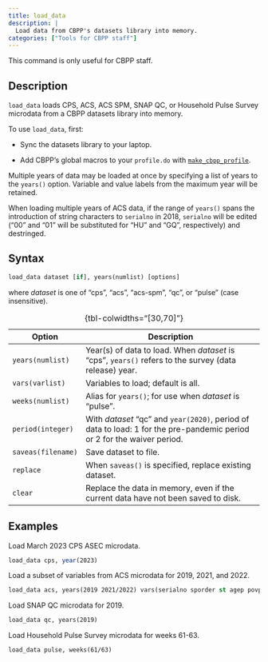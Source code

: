 ```yaml
---
title: load_data
description: |
  Load data from CBPP's datasets library into memory.
categories: ["Tools for CBPP staff"]
---
```


::: callout-note
This command is only useful for CBPP staff.
:::

## Description

`load_data` loads CPS, ACS, ACS SPM, SNAP QC, or Household Pulse Survey microdata from a CBPP datasets library into memory.

To use `load_data`, first:

-   Sync the datasets library to your laptop.

-   Add CBPP's global macros to your `profile.do` with [`make_cbpp_profile`](make_cbpp_profile.qmd).

Multiple years of data may be loaded at once by specifying a list of years to the `years()` option. Variable and value labels from the maximum year will be retained.

When loading multiple years of ACS data, if the range of `years()` spans the introduction of string characters to `serialno` in 2018, `serialno` will be edited ("00" and "01" will be substituted for "HU" and "GQ", respectively) and destringed.

## Syntax

``` stata
load_data dataset [if], years(numlist) [options]
```

where *dataset* is one of "cps", "acs", "acs-spm", "qc", or "pulse" (case insensitive).

| Option             | Description                                                                                                             |
|--------------------|----------------------------------------------------|
| `years(numlist)`   | Year(s) of data to load. When *dataset* is "cps", `years()` refers to the survey (data release) year.                   |
| `vars(varlist)`    | Variables to load; default is all.                                                                                      |
| `weeks(numlist)`   | Alias for `years()`; for use when *dataset* is "pulse".                                                                 |
| `period(integer)`  | With *dataset* "qc" and `year(2020)`, period of data to load: 1 for the pre-pandemic period or 2 for the waiver period. |
| `saveas(filename)` | Save dataset to file.                                                                                                   |
| `replace`          | When `saveas()` is specified, replace existing dataset.                                                                 |
| `clear`            | Replace the data in memory, even if the current data have not been saved to disk.                                       |

: {tbl-colwidths="\[30,70\]"}

## Examples

Load March 2023 CPS ASEC microdata.

``` stata
load_data cps, year(2023)
```

Load a subset of variables from ACS microdata for 2019, 2021, and 2022.

``` stata
load_data acs, years(2019 2021/2022) vars(serialno sporder st agep povpip pwgtp)
```

Load SNAP QC microdata for 2019.

``` stata
load_data qc, years(2019)
```

Load Household Pulse Survey microdata for weeks 61-63.

``` stata
load_data pulse, weeks(61/63)
```
